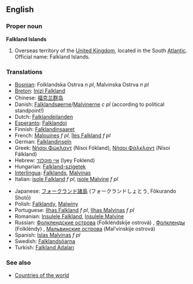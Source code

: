 ==English==

===Proper noun===
'''Falkland Islands'''

# Overseas territory of the [[United Kingdom]], located in the South [[Atlantic]]. Official name: Falkland Islands.

===Translations===
{{top}}
*[[Bosnian]]: Folklandska Ostrva ''n pl'', Malvinska Ostrva ''n pl''
*[[Breton]]: [[Inizi Falkland]]
*Chinese: [[福克兰群岛]]
*Danish: [[Falklandsøerne]]/[[Malvinerne]] ''c pl'' (according to political standpoint!)
*Dutch: [[Falklandeilanden]]
*[[Esperanto]]: [[Falklandoj]]
*Finnish: [[Falklandinsaaret]]
*French: [[Malouines]] ''f pl'', [[îles Falkland]] ''f pl''
*German: [[Falklandinseln]] {{f}} {{p}}
*Greek: [[Νήσοι Φώκλαντ]] (Nísoi Fókland), [[Νήσοι Φάλκλαντ]] (Nísoi Fálkland)
*Hebrew: [[איי פוקלנד]] (Iyey Foklend)
*Hungarian: [[Falkland-szigetek]]
*[[Interlingua]]: [[Falklands]], [[Malvinas]]
*Italian: [[isole Falkland]] ''f pl'', [[isole Malvine]] ''f pl''
{{mid}}
*Japanese: [[フォークランド諸島]] (フォークランドしょとう, Fōkurando Shotō)
*Polish: [[Falklandy]], [[Malwiny]]
*Portuguese: [[Ilhas Falkland]] ''f pl'', [[Ilhas Malvinas]] ''f pl''
*Romanian: [[Insulele Falkland]], [[Insulele Malvine]]
*Russian: [[Фолклендские острова]] (Folkléndskije ostrová) {{m}} {{p}}, [[Фолкленды]] (Folkléndy) {{m}} {{p}}, [[Мальвинские острова]] (Mal’vínskije ostrová) {{m}} {{p}}
*Spanish: [[Islas Malvinas]] ''f pl''
*Swedish: [[Falklandsöarna]]
*Turkish: [[Falkland Adaları]]
{{bottom}}

===See also===
*[[Countries of the world]]